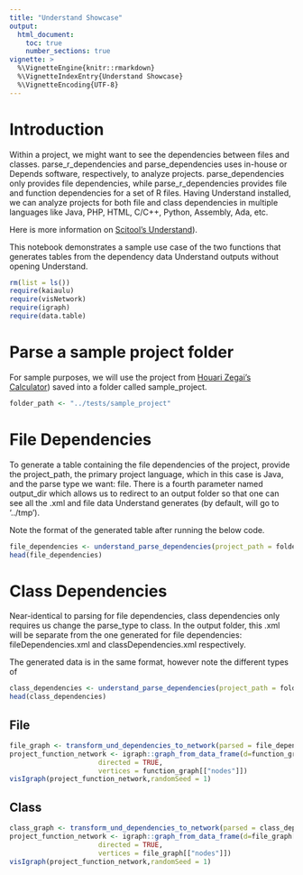 ```yaml
---
title: "Understand Showcase"
output: 
  html_document:
    toc: true
    number_sections: true
vignette: >
  %\VignetteEngine{knitr::rmarkdown}
  %\VignetteIndexEntry{Understand Showcase}
  %\VignetteEncoding{UTF-8}
---
```



# Introduction

Within a project, we might want to see the dependencies between files and classes. parse_r_dependencies and parse_dependencies uses in-house or Depends software, respectively, to analyze projects. parse_dependencies only provides file dependencies, while parse_r_dependencies provides file and function dependencies for a set of R files. Having Understand installed, we can analyze projects for both file and class dependencies in multiple languages like Java, PHP, HTML, C/C++, Python, Assembly, Ada, etc.

Here is more information on [Scitool's Understand](https://scitools.com)).

This notebook demonstrates a sample use case of the two functions that generates tables from the dependency data Understand outputs without opening Understand.


```r
rm(list = ls())
require(kaiaulu)
require(visNetwork)
require(igraph)
require(data.table)
```


# Parse a sample project folder

For sample purposes, we will use the project from [Houari Zegai's Calculator](https://github.com/HouariZegai/Calculator)) saved into a folder called
sample_project.

```r
folder_path <- "../tests/sample_project"
```


# File Dependencies

To generate a table containing the file dependencies of the project, provide the project_path, the primary project language, which in this case is Java, and the parse type we want: file. There is a fourth parameter named output_dir which allows us to redirect to an output folder so that one can see all the .xml and file data Understand generates (by default, will go to '../tmp').

Note the format of the generated table after running the below code.

```r
file_dependencies <- understand_parse_dependencies(project_path = folder_path, language = "java", parse_type = "file")
head(file_dependencies)
```


# Class Dependencies

Near-identical to parsing for file dependencies, class dependencies only requires us change the parse_type to class. In the output folder, this .xml will be separate from the one generated for file dependencies: fileDependencies.xml and classDependencies.xml respectively.

The generated data is in the same format, however note the different types of 

```r
class_dependencies <- understand_parse_dependencies(project_path = folder_path, language = "java", parse_type = "class")
head(class_dependencies)
```

## File

```r
file_graph <- transform_und_dependencies_to_network(parsed = file_dependencies, weight_types = c("", ""))
project_function_network <- igraph::graph_from_data_frame(d=function_graph[["edgelist"]], 
                      directed = TRUE,
                      vertices = function_graph[["nodes"]])
visIgraph(project_function_network,randomSeed = 1)
```


## Class

```r
class_graph <- transform_und_dependencies_to_network(parsed = class_dependencies, weight_types = c("", ""))
project_function_network <- igraph::graph_from_data_frame(d=file_graph[["edgelist"]], 
                      directed = TRUE,
                      vertices = file_graph[["nodes"]])
visIgraph(project_function_network,randomSeed = 1)
```


